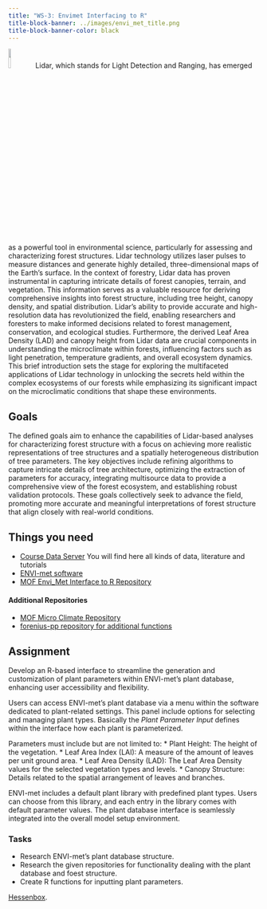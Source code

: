 ```yaml
---
title: "WS-3: Envimet Interfacing to R"
title-block-banner: ../images/envi_met_title.png
title-block-banner-color: black 
---
```


![](../images/mandantory.png){width=10%}
Lidar, which stands for Light Detection and Ranging, has emerged as a powerful tool in environmental science, particularly for assessing and characterizing forest structures. Lidar technology utilizes laser pulses to measure distances and generate highly detailed, three-dimensional maps of the Earth's surface. In the context of forestry, Lidar data has proven instrumental in capturing intricate details of forest canopies, terrain, and vegetation. This information serves as a valuable resource for deriving comprehensive insights into forest structure, including tree height, canopy density, and spatial distribution. Lidar's ability to provide accurate and high-resolution data has revolutionized the field, enabling researchers and foresters to make informed decisions related to forest management, conservation, and ecological studies. Furthermore, the derived Leaf Area Density (LAD) and canopy height from Lidar data are crucial components in understanding the microclimate within forests, influencing factors such as light penetration, temperature gradients, and overall ecosystem dynamics. This brief introduction sets the stage for exploring the multifaceted applications of Lidar technology in unlocking the secrets held within the complex ecosystems of our forests while emphasizing its significant impact on the microclimatic conditions that shape these environments.




## Goals 

The defined goals aim to enhance the capabilities of Lidar-based analyses for characterizing forest structure with a focus on achieving more realistic representations of tree structures and a spatially heterogeneous distribution of tree parameters. The key objectives include refining algorithms to capture intricate details of tree architecture, optimizing the extraction of parameters for accuracy, integrating multisource data to provide a comprehensive view of the forest ecosystem, and establishing robust validation protocols. These goals collectively seek to advance the field, promoting more accurate and meaningful interpretations of forest structure that align closely with real-world conditions.


## Things you need

* [Course Data Server](https://hessenbox.uni-marburg.de/getlink/fi5p6EzMUrtUVFW3DnkFky/envimet) You will find here all kinds of data, literature and tutorials 
* [ENVI-met software](https://envi-met.info/doku.php?id=start)
* [MOF Envi_Met Interface to R Repository](https://github.com/gisma/envimetR)

#### Additional Repositories

* [MOF Micro Climate Repository](https://github.com/gisma/MOF-Microclimate)
* [forenius-pp repository for additional functions](https://gitlab.uni-marburg.de/reudenba/forgenius-pp)

## Assignment
Develop an R-based interface to streamline the generation and customization of plant parameters within ENVI-met's plant database, enhancing user accessibility and flexibility.

Users can access ENVI-met's plant database via a menu within the software dedicated to plant-related settings. This panel include options for selecting and managing plant types. Basically the  *Plant Parameter Input* defines within the interface how each plant is parameterized. 

Parameters must include but are not limited to:
* Plant Height: The height of the vegetation.
* Leaf Area Index (LAI): A measure of the amount of leaves per unit ground area.
* Leaf Area Density (LAD): The Leaf Area Density values for the selected vegetation types and levels. 
* Canopy Structure: Details related to the spatial arrangement of leaves and branches.

ENVI-met includes a default plant library with predefined plant types. Users can choose from this library, and each entry in the library comes with default parameter values. The plant database interface is seamlessly integrated into the overall model setup environment. 


### Tasks

* Research ENVI-met's plant database structure.
* Research the given repositories for functionality dealing with the plant database and foest structure.
* Create R functions for inputting plant parameters.


::: {.callout-tip appearance="simple"}

:::

 [Hessenbox](https://hessenbox.uni-marburg.de/getlink/fi5p6EzMUrtUVFW3DnkFky/envimet).
